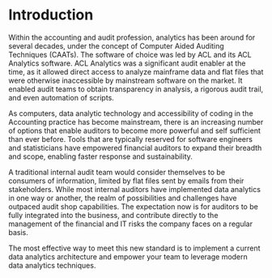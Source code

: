 # Introduction {#intro}

Within the accounting and audit profession, analytics has been around for several decades, under the concept of Computer Aided Auditing Techniques (CAATs). The software of choice was led by ACL and its ACL Analytics software. ACL Analytics was a significant audit enabler at the time, as it allowed direct access to analyze mainframe data and flat files that were otherwise inaccessible by mainstream software on the market. It enabled audit teams to obtain transparency in analysis, a rigorous audit trail, and even automation of scripts. 

As computers, data analytic technology and accessibility of coding in the Accounting practice has become mainstream, there is an increasing number of options that enable auditors to become more powerful and self sufficient than ever before. Tools that are typically reserved for software engineers and statisticians have empowered financial auditors to expand their breadth and scope, enabling faster response and sustainability.

A traditional internal audit team would consider themselves to be consumers of information, limited by flat files sent by emails from their stakeholders. While most internal auditors have implemented data analytics in one way or another, the realm of possibilities and challenges have outpaced audit shop capabilities. The expectation now is for auditors to be fully integrated into the business, and contribute directly to the management of the financial and IT risks the company faces on a regular basis. 

The most effective way to meet this new standard is to implement a current data analytics architecture and empower your team to leverage modern data analytics techniques.